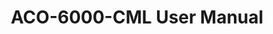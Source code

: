 ---
title: ACO-6000-CML User Manual
fileUrl: https://premio.blob.core.windows.net/premio/uploads/resource/user-manual/ACO/UM_ACO-6000-CML_Premio.pdf
---